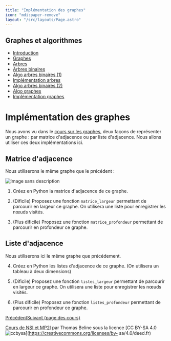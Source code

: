 ```yaml
---
title: "Implémentation des graphes"
icon: "mdi:paper-remove"
layout: "/src/layouts/Page.astro"
---
```

 
## Graphes et algorithmes

  - [Introduction](.)
  - [Graphes](graphes)
  - [Arbres](arbres)
  - [Arbres binaires](arbres-binaires)
  - [Algo arbres binaires (1)](algo-arbres-binaires-1)
  - [Implémentation arbres](implementation-arbres)
  - [Algo arbres binaires (2)](algo-arbres-binaires-2)
  - [Algo graphes](algo-graphes)
  - [Implémentation graphes](implementation-graphes)

# Implémentation des graphes

Nous avons vu dans le [cours sur les graphes](/cours/graphes/graphes), deux
façons de représenter un graphe : par matrice d'adjacence ou par liste
d'adjacence. Nous allons utiliser ces deux implémentations ici.

## Matrice d'adjacence

Nous utiliserons le même graphe que le précédent :

![Image sans description](/cours/graphe-cours.svg)

1. Créez en Python la matrice d'adjacence de ce graphe.

2. (Dificile) Proposez une fonction `matrice_largeur` permettant de
parcourir en largeur ce graphe. On utilisera une liste pour enregistrer les
nœuds visités.

3. (Plus dificile) Proposez une fonction `matrice_profondeur` permettant
de parcourir en profondeur ce graphe.

## Liste d'adjacence

Nous utiliserons ici le même graphe que précédement.

4. Créez en Python les listes d'adjacence de ce graphe. (On utilisera un
tableau à deux dimensions)

5. (Dificile) Proposez une fonction `listes_largeur` permettant de
parcourir en largeur ce graphe. On utilisera une liste pour enregistrer les
nœuds visités.

6. (Plus dificile) Proposez une fonction `listes_profondeur` permettant de
parcourir en profondeur ce graphe.

[Précédent](algo-graphes)[Suivant (page des cours)](..)

[Cours de NSI et MP2I](https://kxs.fr/cours/) par Thomas Beline sous la
licence [CC BY-SA 4.0
![ccbysa](//cours/ccbysa.svg)](https://creativecommons.org/licenses/by-
sa/4.0/deed.fr)

